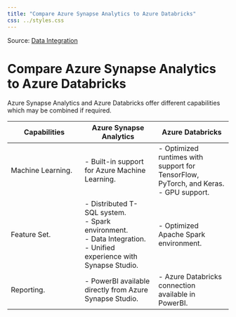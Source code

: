 ```yaml
---
title: "Compare Azure Synapse Analytics to Azure Databricks"
css: ../styles.css
---
```


Source: [Data Integration](https://microsoftlearning.github.io/AZ-305-DesigningMicrosoftAzureInfrastructureSolutions/)

# Compare Azure Synapse Analytics to Azure Databricks
Azure Synapse Analytics and Azure Databricks offer different capabilities which may be combined if required.

|Capabilities|Azure Synapse Analytics|Azure Databricks|
|--|--|--|
|Machine Learning.|- Built-in support for Azure Machine Learning.|- Optimized runtimes with support for TensorFlow, PyTorch, and Keras.<br/>- GPU support.|
|Feature Set.|- Distributed T-SQL system.<br/>- Spark environment.<br/>- Data Integration.<br/>- Unified experience with Synapse Studio.|- Optimized Apache Spark environment.|
|Reporting.|- PowerBI available directly from Azure Synapse Studio.|- Azure Databricks connection available in PowerBI.|
